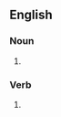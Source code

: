 {{also|Grizzles}}

==English==

===Noun===
{{head|en|noun form}}

# {{plural of|grizzle|lang=en}}

===Verb===
{{head|en|verb form}}

# {{en-third-person singular of|grizzle}}